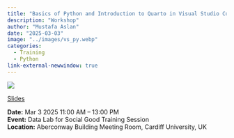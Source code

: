 ---
title: "Basics of Python and Introduction to Quarto in Visual Studio Code"
description: "Workshop"
author: "Mustafa Aslan"
date: "2025-03-03"
image: "../images/vs_py.webp"
categories:
  - Training
  - Python
link-external-newwindow: true
---


![](../images/vs_py.webp){fig-align="center"}

<link rel="stylesheet" href="https://cdnjs.cloudflare.com/ajax/libs/font-awesome/6.4.0/css/all.min.css">

[<i class="fas fa-bookmark"></i> Slides](../intro_python/intro_to_python_part_3.qmd){.btn .btn-sm .btn-outline-primary}

**Date:** Mar 3 2025 11:00 AM – 13:00 PM\
**Event:** Data Lab for Social Good Training Session\
**Location:** Aberconway Building Meeting Room, Cardiff University, UK
